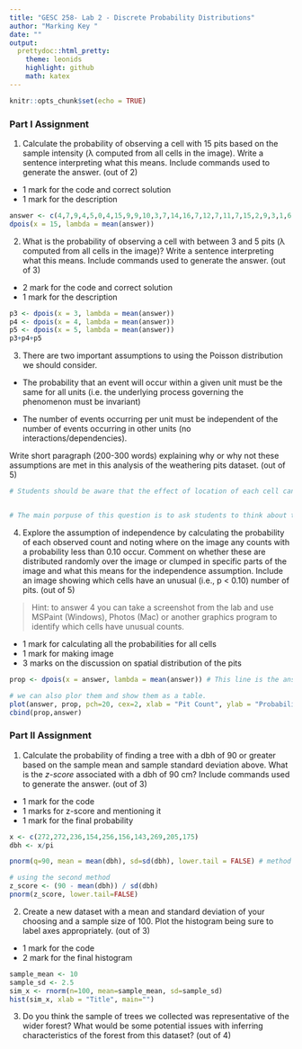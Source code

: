 ```yaml
---
title: "GESC 258- Lab 2 - Discrete Probability Distributions"
author: "Marking Key "
date: ""
output:
  prettydoc::html_pretty:
    theme: leonids
    highlight: github
    math: katex
---
```



```r
knitr::opts_chunk$set(echo = TRUE)
```


### Part I Assignment

1. Calculate the probability of observing a cell with 15 pits based on the sample intensity (λ computed from all cells in the image). Write a sentence interpreting what this means. Include commands used to generate the answer. (out of 2)

- 1 mark for the code and correct solution
- 1 mark for the description


```r
answer <- c(4,7,9,4,5,0,4,15,9,9,10,3,7,14,16,7,12,7,11,7,15,2,9,3,1,6,14,11,3,1,2,7,8,6,1,6) 
dpois(x = 15, lambda = mean(answer)) 
```


2. What is the probability of observing a cell with between 3 and 5 pits (λ computed from all cells in the image)? Write a sentence interpreting what this means. Include commands used to generate the answer. (out of 3)

- 2 mark for the code and correct solution
- 1 mark for the description

```r

p3 <- dpois(x = 3, lambda = mean(answer)) 
p4 <- dpois(x = 4, lambda = mean(answer)) 
p5 <- dpois(x = 5, lambda = mean(answer)) 
p3+p4+p5
```

3. There are two important assumptions to using the Poisson distribution we should consider.

- The probability that an event will occur within a given unit must be the same for all units (i.e. the underlying process governing the phenomenon must be invariant)

- The number of events occurring per unit must be independent of the number of events occurring in other units (no interactions/dependencies).

Write short paragraph (200-300 words) explaining why or why not these assumptions are met in this analysis of the weathering pits dataset. (out of 5)

```r
# Students should be aware that the effect of location of each cell can play a role in the first assumption. The process of formation of these landscapes are complex and there can be underlying processing there. However since our sample is from one stone some of the processes can be ignored.


# The main porpuse of this question is to ask students to think about the assumptions of probability models before using them. 


```

4. Explore the assumption of independence by calculating the probability of each observed count and noting where on the image any counts with a probability less than 0.10 occur. Comment on whether these are distributed randomly over the image or clumped in specific parts of the image and what this means for the independence assumption. Include an image showing which cells have an unusual (i.e., p < 0.10) number of pits. (out of 5)

> Hint: to answer 4 you can take a screenshot from the lab and use MSPaint (Windows), Photos (Mac) or another graphics program to identify which cells have unusual counts.

- 1 mark for calculating all the probabilities for all cells
- 1 mark for making image
- 3 marks on the discussion on spatial distribution of the pits


```r
prop <- dpois(x = answer, lambda = mean(answer)) # This line is the answer for calculating all the probabilities for all cells

# we can also plor them and show them as a table. 
plot(answer, prop, pch=20, cex=2, xlab = "Pit Count", ylab = "Probability")
cbind(prop,answer)
```

### Part II Assignment

1. Calculate the probability of finding a tree with a dbh of 90 or greater based on the sample mean and sample standard deviation above. What is the *z-score* associated with a dbh of 90 cm? Include commands used to generate the answer. (out of 3)

- 1 mark for the code
- 1 marks for z-score and mentioning it
- 1 mark for the final probability



```r
x <- c(272,272,236,154,256,156,143,269,205,175)
dbh <- x/pi

pnorm(q=90, mean = mean(dbh), sd=sd(dbh), lower.tail = FALSE) # method 1

# using the second method 
z_score <- (90 - mean(dbh)) / sd(dbh)
pnorm(z_score, lower.tail=FALSE)
```


2. Create a new dataset with a mean and standard deviation of your choosing and a sample size of 100. Plot the histogram being sure to label axes appropriately. (out of 3)

- 1 mark for the code
- 2 mark for the final histogram



```r
sample_mean <- 10
sample_sd <- 2.5
sim_x <- rnorm(n=100, mean=sample_mean, sd=sample_sd)
hist(sim_x, xlab = "Title", main="")

```


3. Do you think the sample of trees we collected was representative of the wider forest? What would be some potential issues with inferring characteristics of the forest from this dataset? (out of 4)


